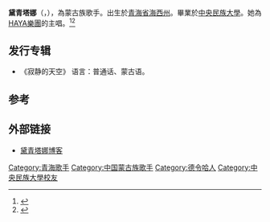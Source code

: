 {{藝人
| 姓名 = 黛青塔娜
| 類型 = 女歌手
| 圖片 = 
| 圖片簡介 = 
| 外文名 = Дайчинтана
| 外文 = mn
| 暱稱 =  塔娜
| 羅馬拼音 = Dai Qing Ta Na
| 國籍 = {{CHN-MLD}}
| 籍貫 = [[青海省|青海]]
| 出生日期 = {{Birth date and age|1983|8|29}}
| 出生地點 = {{CHN}}[[青海省|青海省]][[海西州|海西州]]
| 語言 = [[蒙古语|蒙古语]]、[[國語|國語]]、[[英語|英語]]
| 教育程度 = 
| 宗教信仰 =  
| 音樂類型 = [[民族音乐|民族音乐]]
| 職業 = 歌手、演員
| 活躍年代 = 2006年至今
| 出道日期 = 1996年
| 出道作 = 《第一次我想醉》
| imdb = 1047242
| 代表作 = 
| 相关团体 = [[HAYA乐团|HAYA乐团]]
}}
{{Contains Mongolian text}}
'''黛青塔娜'''（{{lang-mn|Дайчинтана}}，{{bd|1983年|8月29日}}），為蒙古族歌手。出生於[[青海省|青海省]][[海西州|海西州]]。畢業於[[中央民族大學|中央民族大學]]。她為[[HAYA樂團|HAYA樂團]]的主唱。<ref>{{cite web |title=HAYA主唱黛青塔娜登上TED讲台：认识真正的世界音乐-新华网 |url=http://www.xinhuanet.com/ent/2017-01/24/c_1120373153.htm |website=www.xinhuanet.com |accessdate=2020-12-12}}</ref><ref>{{cite web |title=黛青塔娜：唤醒与天地和好的初心 _焦点透视_新浪财经_新浪网 |url=http://finance.sina.com.cn/stock/t/20120909/233913086989.shtml |website=finance.sina.com.cn |accessdate=2020-12-12}}</ref>

==发行专辑==
*《寂静的天空》  语言：普通话、蒙古语。

==参考==
{{refs}}

== 外部链接 ==
*[http://blog.sina.com.cn/daiqingtana 黛青塔娜博客]

{{DEFAULTSORT:Dai}}
[[Category:青海歌手|Category:青海歌手]]
[[Category:中国蒙古族歌手|Category:中国蒙古族歌手]]
[[Category:德令哈人|Category:德令哈人]]
[[Category:中央民族大學校友|Category:中央民族大學校友]]
{{china-bio-stub}}